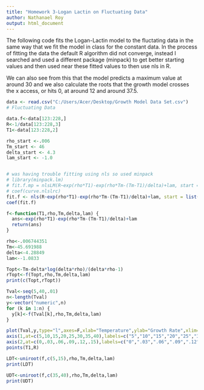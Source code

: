 ```yaml
---
title: "Homework 3-Logan Lactin on Fluctuating Data"
author: Nathanael Roy
output: html_document
---
```


The following code fits the Logan-Lactin model to the fluctating data in the same way that we fit the model in class for the constant data. In the process of fitting the data the default R algorithm did not converge, instead I searched and used a different package (minpack) to get better starting values and then used near these fitted values to then use nls in R.

We can also see from this that the model predicts a maximum value at around 30 and we also calculate the roots that the growth model crosses the x access, or hits 0, at around 12 and around 37.5.

```r
data <- read.csv("C:/Users/Acer/Desktop/Growth Model Data Set.csv")
# Fluctuating Data

data.f<-data[123:228,]
R<-1/data[123:228,3]
T1<-data[123:228,2]

rho_start <-.006
Tm_start <- 46
delta_start <- 4.3
lam_start <- -1.0


# was having trouble fitting using nls so used minpack
# library(minpack.lm)
# fit.f.mp = nlsLM(R~exp(rho*T1)-exp(rho*Tm-(Tm-T1)/delta)+lam, start = list(rho=rho_start,Tm=Tm_start,delta=delta_start,lam=lam_start))
# coef(curve.nlslrc)
fit.f <- nls(R~exp(rho*T1)-exp(rho*Tm-(Tm-T1)/delta)+lam, start = list(rho=rho_start,Tm=Tm_start,delta=delta_start,lam=lam_start))
coef(fit.f)

f<-function(T1,rho,Tm,delta,lam) {
  ans<-exp(rho*T1)-exp(rho*Tm-(Tm-T1)/delta)+lam
  return(ans)
}

rho<-.006744351
Tm<-45.691988
delta<-4.28849
lam<--1.0833

Topt<-Tm-delta*log(delta*rho)/(delta*rho-1)
rTopt<-f(Topt,rho,Tm,delta,lam)
print(c(Topt,rTopt))

Tval<-seq(5,40,.01)
n<-length(Tval)
y<-vector("numeric",n)
for (k in 1:n) {
  y[k]<-f(Tval[k],rho,Tm,delta,lam)
}

plot(Tval,y,type="l",axes=F,xlab="Temperature",ylab="Growth Rate",xlim=c(5,40),ylim=c(0,.15))
axis(1,at=c(5,10,15,20,25,30,35,40),labels=c("5","10","15","20","25","30","35","40"))
axis(2,at=c(0,.03,.06,.09,.12,.15),labels=c("0",".03",".06",".09",".12",".15"))
points(T1,R)

LDT<-uniroot(f,c(5,15),rho,Tm,delta,lam)
print(LDT)

UDT<-uniroot(f,c(35,40),rho,Tm,delta,lam)
print(UDT)
```
